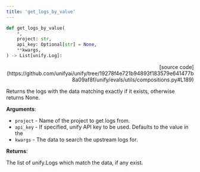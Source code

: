 ```yaml
---
title: 'get_logs_by_value'
---
```


```python
def get_logs_by_value(
    *,
    project: str,
    api_key: Optional[str] = None,
    **kwargs,
) -> List[unify.Log]:
```

<p align="right">[source code](https://github.com/unifyai/unify/tree/19278f4e721b94893f183579e641477b8a09af8f/unify/evals/utils/compositions.py#L189)</p>

Returns the logs with the data matching exactly if it exists,
otherwise returns None.

**Arguments**:

- `project` - Name of the project to get logs from.
- `api_key` - If specified, unify API key to be used. Defaults to the value in the
- `kwargs` - The data to search the upstream logs for.



**Returns**:

The list of unify.Logs which match the data, if any exist.